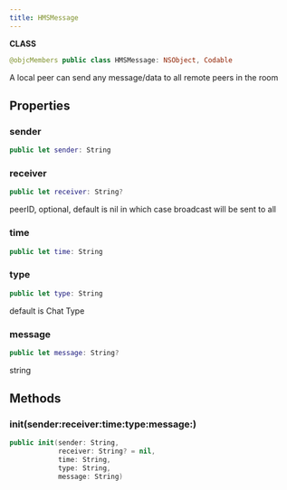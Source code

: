 ```yaml
---
title: HMSMessage
---
```


**CLASS**

```swift
@objcMembers public class HMSMessage: NSObject, Codable
```

A local peer can send any message/data to all remote peers in the room

## Properties

### sender

```swift
public let sender: String
```

### receiver

```swift
public let receiver: String?
```

peerID, optional, default is nil in which case broadcast will be sent to all

### time

```swift
public let time: String
```

### type

```swift
public let type: String
```

default is Chat Type

### message

```swift
public let message: String?
```

string

## Methods

### init(sender:receiver:time:type:message:)

```swift
public init(sender: String,
            receiver: String? = nil,
            time: String,
            type: String,
            message: String)
```
